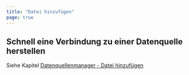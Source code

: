 ```yaml
---
title: "Datei hinzufügen"
page: true
---
```

## Schnell eine Verbindung zu einer Datenquelle herstellen

Siehe Kapitel [Datenquellenmanager - Datei hinzuf&#252;gen](../datenquellenmanager/featureklasse_hinzufuegen)



